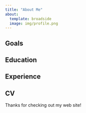 ```yaml
---
title: "About Me"
about:
  template: broadside
  image: img/profile.png
---
```


::: {#me}
## Goals

## Education

## Experience

## CV
:::

Thanks for checking out my web site!
